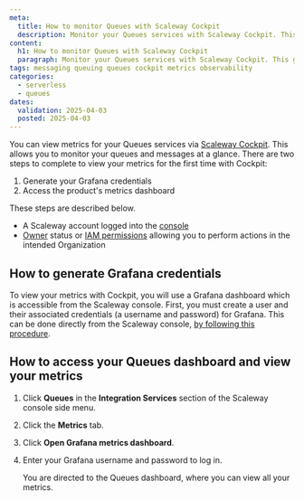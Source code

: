 ```yaml
---
meta:
  title: How to monitor Queues with Scaleway Cockpit
  description: Monitor your Queues services with Scaleway Cockpit. This guide helps you track performance to manage your messaging services efficiently.
content:
  h1: How to monitor Queues with Scaleway Cockpit
  paragraph: Monitor your Queues services with Scaleway Cockpit. This guide helps you track performance to manage your messaging services efficiently.
tags: messaging queuing queues cockpit metrics observability 
categories:
  - serverless
  - queues 
dates:
  validation: 2025-04-03
  posted: 2025-04-03
---
```



You can view metrics for your Queues services via [Scaleway Cockpit](/cockpit/quickstart/). This allows you to monitor your queues and messages at a glance. There are two steps to complete to view your metrics for the first time with Cockpit:

1. Generate your Grafana credentials
2. Access the product's metrics dashboard

These steps are described below.

<Requirements />

- A Scaleway account logged into the [console](https://console.scaleway.com)
- [Owner](/iam/concepts/#owner) status or [IAM permissions](/iam/concepts/#permission) allowing you to perform actions in the intended Organization

## How to generate Grafana credentials

To view your metrics with Cockpit, you will use a Grafana dashboard which is accessible from the Scaleway console. First, you must create a user and their associated credentials (a username and password) for Grafana. This can be done directly from the Scaleway console, [by following this procedure](/cockpit/how-to/retrieve-grafana-credentials/).

## How to access your Queues dashboard and view your metrics

1. Click **Queues** in the **Integration Services** section of the Scaleway console side menu.

2. Click the **Metrics** tab.

3. Click **Open Grafana metrics dashboard**.

4. Enter your Grafana username and password to log in.

    You are directed to the Queues dashboard, where you can view all your metrics.